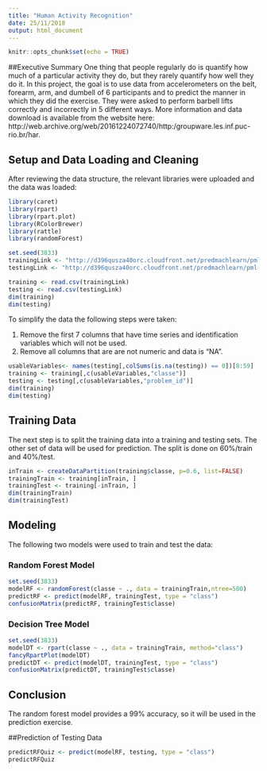 ---
title: "Human Activity Recognition"
date: 25/11/2018
output: html_document
---

```{r setup, include=FALSE}
knitr::opts_chunk$set(echo = TRUE)
```
##Executive Summary
One thing that people regularly do is quantify how much of a particular activity they do, but they rarely quantify how well they do it. In this project, the goal is to use data from accelerometers on the belt, forearm, arm, and dumbell of 6 participants and to predict the manner in which they did the exercise. They were asked to perform barbell lifts correctly and incorrectly in 5 different ways. More information and data download is available from the website here: http://web.archive.org/web/20161224072740/http:/groupware.les.inf.puc-rio.br/har. 


## Setup and Data Loading and Cleaning
After reviewing the data structure, the relevant libraries were uploaded and the data was loaded:

```{r,message=FALSE}
library(caret)
library(rpart)
library(rpart.plot)
library(RColorBrewer)
library(rattle)
library(randomForest)

```

```{r}
set.seed(3833)
trainingLink <- "http://d396qusza40orc.cloudfront.net/predmachlearn/pml-training.csv"
testingLink <- "http://d396qusza40orc.cloudfront.net/predmachlearn/pml-testing.csv"

training <- read.csv(trainingLink)
testing <- read.csv(testingLink)
dim(training)
dim(testing)

```

To simplify the data the following steps were taken:

1. Remove the first 7 columns that have time series and identification variables which will not be used.
2. Remove all columns that are are not numeric and data is "NA".

```{r}
usableVariables<- names(testing[,colSums(is.na(testing)) == 0])[8:59]
training <- training[,c(usableVariables,"classe")]
testing <- testing[,c(usableVariables,"problem_id")]
dim(training) 
dim(testing)
```

## Training Data

The next step is to split the training data into a training and testing sets. The other set of data will be used for prediction. The split is done on 60%/train and 40%/test.

```{r}
inTrain <- createDataPartition(training$classe, p=0.6, list=FALSE)
trainingTrain <- training[inTrain, ]
trainingTest <- training[-inTrain, ]
dim(trainingTrain)
dim(trainingTest)
```

## Modeling
The following two models were used to train and test the data:

### Random Forest Model
```{r}
set.seed(3833)
modelRF <- randomForest(classe ~ ., data = trainingTrain,ntree=500)
predictRF <- predict(modelRF, trainingTest, type = "class")
confusionMatrix(predictRF, trainingTest$classe)
```
### Decision Tree Model
```{r}
set.seed(3833)
modelDT <- rpart(classe ~ ., data = trainingTrain, method="class")
fancyRpartPlot(modelDT)
predictDT <- predict(modelDT, trainingTest, type = "class")
confusionMatrix(predictDT, trainingTest$classe)
```


## Conclusion 
The random forest model provides a 99% accuracy, so it will be used in the prediction exercise.


##Prediction of Testing Data
```{r}
predictRFQuiz <- predict(modelRF, testing, type = "class")
predictRFQuiz
```
